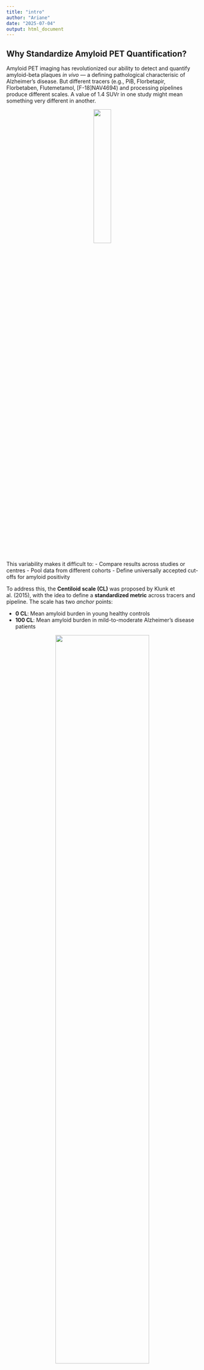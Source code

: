 ```yaml
---
title: "intro"
author: "Ariane"
date: "2025-07-04"
output: html_document
---
```


## Why Standardize Amyloid PET Quantification?

Amyloid PET imaging has revolutionized our ability to detect and quantify amyloid-beta plaques *in vivo* — a defining pathological characterisic of Alzheimer's disease. But different tracers (e.g., PiB, Florbetapir, Florbetaben, Flutemetamol, [F-18]NAV4694) and processing pipelines produce different scales. A value of 1.4 SUVr in one study might mean something very different in another.

<div style="text-align: center;">
  <img src="../images/ref_reg.jpg" style="width:30%;" />
</div>

This variability makes it difficult to:
- Compare results across studies or centres
- Pool data from different cohorts
- Define universally accepted cut-offs for amyloid positivity

To address this, the **Centiloid scale (CL)** was proposed by Klunk et al. (2015), with the idea to define a **standardized metric** across tracers and pipeline. The scale has two *anchor* points:

- **0 CL**: Mean amyloid burden in young healthy controls  
- **100 CL**: Mean amyloid burden in mild-to-moderate Alzheimer's disease patients

<div style="text-align: center;">
  <img src="../www/CL_simple.png" style="width:70%;" />
</div>

Once mapped to this scale, SUVr values from *any* validated tracer and pipeline can be **converted to Centiloids**, enabling consistent interpretation and comparison in various contexts (see Interpretation tab).

## Key Features of the Centiloid Scale

- 📈 Linear transformation of SUVr  
- 📊 Validated across multiple tracers and processing methods  
- 🔧 Requires pipeline validation if using custom methods  
- 🔗 Supported by an open-access reference implementation via [GAAIN](https://www.gaain.org/centiloid-project)

## Workshop overview:

This app was designed to provide an overview of the Centiloid scale with interactive examples.
The following topics are covered:
- How the Centiloid is defined and calculated  
- How to interpret it
- How to validate your own processing pipeline  
- Provide a database of software with Centiloid

Let’s get started :)

